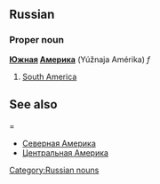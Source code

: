 ==Russian==
[[Category:Russian nouns]]
===Proper noun===
'''[[южный|Южная]] [[Америка]]''' (Yúžnaja Amérika) ''f''

#[[South America]]

==See also===
*[[Северная Америка]]
*[[Центральная Америка]]